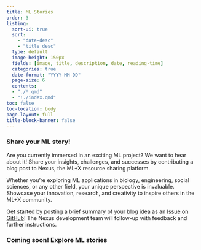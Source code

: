 ```yaml
---
title: ML Stories
order: 3
listing:
  sort-ui: true
  sort:
    - "date-desc"
    - "title desc"
  type: default
  image-height: 150px
  fields: [image, title, description, date, reading-time]
  categories: true
  date-format: "YYYY-MM-DD"
  page-size: 6
  contents:
  - "./*.qmd"
  - "!./index.qmd"
toc: false
toc-location: body
page-layout: full
title-block-banner: false
---
```

### Share your ML story!
Are you currently immersed in an exciting ML project? We want to hear about it! Share your insights, challenges, and successes by contributing a blog post to Nexus, the ML+X resource sharing platform.

Whether you're exploring ML applications in biology, engineering, social sciences, or any other field, your unique perspective is invaluable. Showcase your innovation, research, and creativity to inspire others in the ML+X community.

Get started by posting a brief summary of your blog idea as an [Issue on GitHub](https://github.com/UW-Madison-DataScience/ML-X-Nexus/issues)! The Nexus development team will follow-up with feedback and further instructions.

### Coming soon! Explore ML stories
